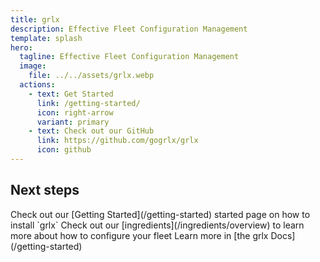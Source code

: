 ```yaml
---
title: grlx
description: Effective Fleet Configuration Management
template: splash
hero:
  tagline: Effective Fleet Configuration Management
  image:
    file: ../../assets/grlx.webp
  actions:
    - text: Get Started
      link: /getting-started/
      icon: right-arrow
      variant: primary
    - text: Check out our GitHub
      link: https://github.com/gogrlx/grlx
      icon: github
---
```



## Next steps

<CardGrid stagger>
	<Card title="Install grlx with our Getting Started" icon="laptop">
		Check out our [Getting Started](/getting-started) started page on how to install `grlx`
	</Card>
	<Card title="Learn about ingredient components" icon="setting">
		Check out our [ingredients](/ingredients/overview) to learn more about how to configure your fleet
	</Card>
	<Card title="Read the docs" icon="open-book">
		Learn more in [the grlx Docs](/getting-started)
	</Card>
</CardGrid>
